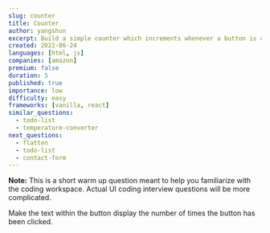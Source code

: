 ```yaml
---
slug: counter
title: Counter
author: yangshun
excerpt: Build a simple counter which increments whenever a button is clicked
created: 2022-06-24
languages: [html, js]
companies: [amazon]
premium: false
duration: 5
published: true
importance: low
difficulty: easy
frameworks: [vanilla, react]
similar_questions:
  - todo-list
  - temperature-converter
next_questions:
  - flatten
  - todo-list
  - contact-form
---
```


**Note:** This is a short warm up question meant to help you familiarize with the coding workspace. Actual UI coding interview questions will be more complicated.

Make the text within the button display the number of times the button has been clicked.
